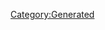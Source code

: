 {{Database/Costume/CostumeInfo
 |ID=131
 |DivaId=7
 |PrismCostumeId=11
 |Enabled=2
 |SkillId=9
 |EODICFLJAKO=False
 |AGBPBDODKBK=1
 |HMCOGDICFNB=1
 |LevelMax=4
 |HGBJODBCJDA=4
 |EGLDFPILJLG=0
 |GLEEPAFMPLO=False
 |IIELLEPEEFH=750
}}
[[Category:Generated]]
